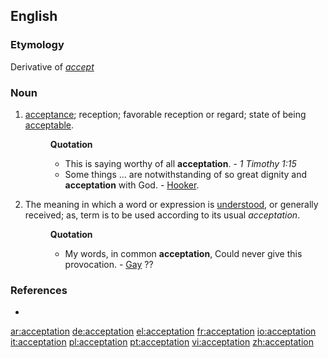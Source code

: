 ==English==

===Etymology===
Derivative of ''[[accept]]''

===Noun===
{{en-noun}}

# {{obsolete}} [[acceptance]]; reception; favorable reception or regard; state of being [[acceptable]]. 
#:'''Quotation'''
#:*This is saying worthy of all '''acceptation'''. - ''1 Timothy 1:15'' 
#:*Some things ... are notwithstanding of so great dignity and '''acceptation''' with God. - [[Hooker]]. 
#The meaning in which a word or expression is [[understood]], or generally received; as, term is to be used according to its usual ''acceptation''.
#:'''Quotation'''
#:*My words, in common '''acceptation''', Could never give this provocation. - [[Gay]] ??

===References===
*{{R:1913}}

[[ar:acceptation]]
[[de:acceptation]]
[[el:acceptation]]
[[fr:acceptation]]
[[io:acceptation]]
[[it:acceptation]]
[[pl:acceptation]]
[[pt:acceptation]]
[[vi:acceptation]]
[[zh:acceptation]]